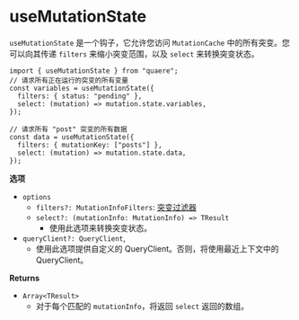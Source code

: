 # useMutationState

`useMutationState` 是一个钩子，它允许您访问 `MutationCache` 中的所有突变。您可以向其传递 `filters` 来缩小突变范围，以及 `select` 来转换突变状态。

```tsx
import { useMutationState } from "quaere";
// 请求所有正在运行的突变的所有变量
const variables = useMutationState({
  filters: { status: "pending" },
  select: (mutation) => mutation.state.variables,
});

// 请求所有 "post" 突变的所有数据
const data = useMutationState({
  filters: { mutationKey: ["posts"] },
  select: (mutation) => mutation.state.data,
});
```

**选项**

- `options`
  - `filters?: MutationInfoFilters`: [ 突变过滤器](/docs/filters#mutationinfo-filters)
  - `select?: (mutationInfo: MutationInfo) => TResult`
    - 使用此选项来转换突变状态。
- `queryClient?: QueryClient`,
  - 使用此选项提供自定义的 QueryClient。否则，将使用最近上下文中的 QueryClient。

**Returns**

- `Array<TResult>`
  - 对于每个匹配的 `mutationInfo`，将返回 `select` 返回的数组。

